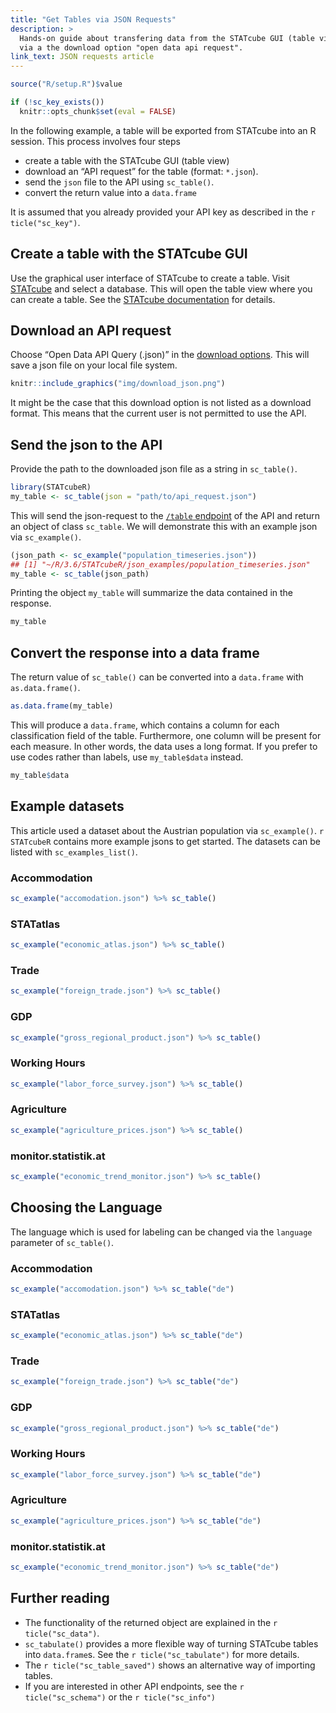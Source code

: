 ```yaml
---
title: "Get Tables via JSON Requests"
description: >
  Hands-on guide about transfering data from the STATcube GUI (table view) to R sessions
  via a the download option "open data api request".
link_text: JSON requests article
---
```


```r
source("R/setup.R")$value
```

```r
if (!sc_key_exists())
  knitr::opts_chunk$set(eval = FALSE)
```

In the following example, a table will be exported from STATcube into an
R session. This process involves four steps

* create a table with the STATcube GUI (table view)
* download an "API request" for the table (format: `*.json`).
* send the `json` file to the API using `sc_table()`.
* convert the return value into a `data.frame`

It is assumed that you already provided your API key as described in the `r ticle("sc_key")`.

## Create a table with the STATcube GUI

Use the graphical user interface of STATcube to create a table. Visit
[STATcube] and select a database. This will open the table view where you can 
create a table. See the [STATcube documentation] for details.

## Download an API request

Choose "Open Data API Query (.json)" in the [download options]. This will
save a json file on your local file system.

```r
knitr::include_graphics("img/download_json.png")
```
 
It might be the case that this download option is not listed as a download format.
This means that the current user is not permitted to use the API.

## Send the json to the API

Provide the path to the downloaded json file as a string in `sc_table()`.

``` r
library(STATcubeR)
my_table <- sc_table(json = "path/to/api_request.json")
```

This will send the json-request to the [`/table` endpoint] of the API and return an object of class `sc_table`.
We will demonstrate this with an example json via `sc_example()`.
 
```r
(json_path <- sc_example("population_timeseries.json"))
## [1] "~/R/3.6/STATcubeR/json_examples/population_timeseries.json"
my_table <- sc_table(json_path)
```

Printing the object `my_table` will summarize the data contained in the response.

```r
my_table
```

## Convert the response into a data frame

The return value of `sc_table()` can be converted into a `data.frame` with `as.data.frame()`.

```r
as.data.frame(my_table)
```

This will produce a `data.frame`, which contains a column for each classification field of the table.
Furthermore, one column will be present for each measure.
In other words, the data uses a long format.
If you prefer to use codes rather than labels, use `my_table$data` instead.

```r
my_table$data
```

## Example datasets {.tabset .tabset-pills}

This article used a dataset about the Austrian population via `sc_example()`.
`r STATcubeR` contains more example jsons to get started.
The datasets can be listed with `sc_examples_list()`.

### Accommodation

```r
sc_example("accomodation.json") %>% sc_table()
```

### STATatlas

```r
sc_example("economic_atlas.json") %>% sc_table()
```

### Trade

```r
sc_example("foreign_trade.json") %>% sc_table()
```

### GDP

```r
sc_example("gross_regional_product.json") %>% sc_table()
```

### Working Hours

```r
sc_example("labor_force_survey.json") %>% sc_table()
```

### Agriculture

```r
sc_example("agriculture_prices.json") %>% sc_table()
```

### monitor.statistik.at

```r
sc_example("economic_trend_monitor.json") %>% sc_table()
```

## Choosing the Language {.tabset .tabset-pills}

The language which is used for labeling can be changed via the `language`
parameter of `sc_table()`.

### Accommodation

```r
sc_example("accomodation.json") %>% sc_table("de")
```

### STATatlas

```r
sc_example("economic_atlas.json") %>% sc_table("de")
```

### Trade

```r
sc_example("foreign_trade.json") %>% sc_table("de")
```

### GDP

```r
sc_example("gross_regional_product.json") %>% sc_table("de")
```

### Working Hours

```r
sc_example("labor_force_survey.json") %>% sc_table("de")
```

### Agriculture

```r
sc_example("agriculture_prices.json") %>% sc_table("de")
```

### monitor.statistik.at

```r
sc_example("economic_trend_monitor.json") %>% sc_table("de")
```

## Further reading

* The functionality of the returned object are explained in the `r ticle("sc_data")`.
* `sc_tabulate()`  provides a more flexible way of turning STATcube tables into
  `data.frame`s. See the `r ticle("sc_tabulate")` for more details.
* The `r ticle("sc_table_saved")` shows an alternative way of importing tables.
* If you are interested in other API endpoints, see the `r ticle("sc_schema")`
  or the `r ticle("sc_info")`

[`/table` endpoint]: https://docs.wingarc.com.au/superstar/9.12/open-data-api/open-data-api-reference/table-endpoint
[download options]: https://docs.wingarc.com.au/superstar/9.12/superweb2/user-guide/download-tables
[STATcube]: https://www.statistik.at/datenbanken/statcube-statistische-datenbank/login
[STATcube documentation]: https://www.statistik.at/datenbanken/statcube-statistische-datenbank/dokumente-downloads

